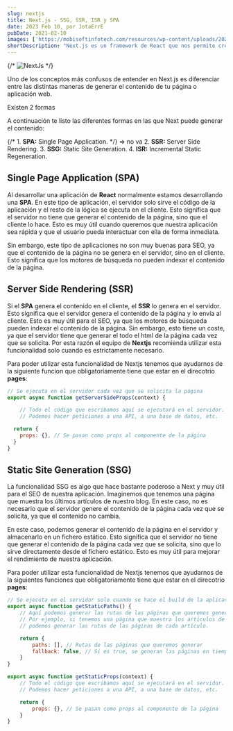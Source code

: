 ```yaml
---
slug: nextjs
title: Next.js - SSG, SSR, ISR y SPA
date: 2023 Feb 10, por JotaErrE
pubDate: 2021-02-10
images: ['https://mobisoftinfotech.com/resources/wp-content/uploads/2022/04/next-JS-framework.png']
shortDescription: "Next.js es un framework de React que nos permite crear aplicaciones web de forma sencilla y rápida. En este artículo veremos las diferentes formas de generar contenido en Next.js: SSG, SSR, ISR y SPA."
---
```

{/* ![NextJs](https://mobisoftinfotech.com/resources/wp-content/uploads/2022/04/next-JS-framework.png 'imgMdx') */}

Uno de los conceptos más confusos de entender en Next.js es diferenciar entre las distintas maneras de generar el contenido de tu página o aplicación web.

Existen 2 formas 

A continuación te listo las diferentes formas en las que Next puede generar el contenido:

{/* 1. **SPA:** Single Page Application. */} => no va
2. **SSR:** Server Side Rendering.
3. **SSG:** Static Site Generation.
4. **ISR:** Incremental Static Regeneration.

## Single Page Application (SPA)

Al desarrollar una aplicación de **React** normalmente estamos desarrollando una **SPA**. En este tipo de aplicación, el servidor solo sirve el código de la aplicación y el resto de la lógica se ejecuta en el cliente. Esto significa que el servidor no tiene que generar el contenido de la página, sino que el cliente lo hace. Esto es muy útil cuando queremos que nuestra aplicación sea rápida y que el usuario pueda interactuar con ella de forma inmediata.

Sin embargo, este tipo de aplicaciones no son muy buenas para SEO, ya que el contenido de la página no se genera en el servidor, sino en el cliente. Esto significa que los motores de búsqueda no pueden indexar el contenido de la página.

## Server Side Rendering (SSR)

Si el **SPA** genera el contenido en el cliente, el **SSR** lo genera en el servidor. Esto significa que el servidor genera el contenido de la página y lo envía al cliente. Esto es muy útil para el SEO, ya que los motores de búsqueda pueden indexar el contenido de la página. Sin embargo, esto tiene un coste, ya que el servidor tiene que generar el todo el html de la página cada vez que se solicita. Por esta razón el equipo de **Nextjs** recomienda utilizar esta funcionalidad solo cuando es estrictamente necesario.

Para poder utilizar esta funcionalidad de Nextjs tenemos que ayudarnos de la siguiente funcion que obligatoriamente tiene que estar en el direcotrio **pages**:

```js
// Se ejecuta en el servidor cada vez que se solicita la página
export async function getServerSideProps(context) {

	// Todo el código que escribamos aquí se ejecutará en el servidor.
	// Podemos hacer peticiones a una API, a una base de datos, etc.

  return {
    props: {}, // Se pasan como props al componente de la página
  }
}
```

## Static Site Generation (SSG)
La funcionalidad SSG es algo que hace bastante poderoso a Next y muy útil para el SEO de nuestra aplicación. Imaginemos que tenemos una página que muestra los últimos artículos de nuestro blog. En este caso, no es necesario que el servidor genere el contenido de la página cada vez que se solicita, ya que el contenido no cambia. 

En este caso, podemos generar el contenido de la página en el servidor y almacenarlo en un fichero estático. Esto significa que el servidor no tiene que generar el contenido de la página cada vez que se solicita, sino que lo sirve directamente desde el fichero estático. Esto es muy útil para mejorar el rendimiento de nuestra aplicación.

Para poder utilizar esta funcionalidad de Nextjs tenemos que ayudarnos de la siguientes funciones que obligatoriamente tiene que estar en el direcotrio **pages**:

```js
// Se ejecuta en el servidor solo cuando se hace el build de la aplicación
export async function getStaticPaths() {
	// Aquí podemos generar las rutas de las páginas que queremos generar.
	// Por ejemplo, si tenemos una página que muestra los artículos de un blog,
	// podemos generar las rutas de las páginas de cada artículo.

	return {
		paths: [], // Rutas de las páginas que queremos generar
		fallback: false, // Si es true, se generan las páginas en tiempo de ejecución
	}
}

export async function getStaticProps(context) {
	// Todo el código que escribamos aquí se ejecutará en el servidor.
	// Podemos hacer peticiones a una API, a una base de datos, etc.

	return {
		props: {}, // Se pasan como props al componente de la página
	}
}
```
